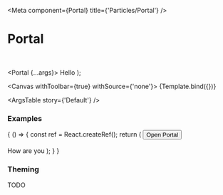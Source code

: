 

<Meta
  component={Portal}
  title={'Particles/Portal'}
/>

# Portal

<br/>

  <Portal {...args}>
    <Text>Hello</Text>
  </Portal>
);

<Canvas withToolbar={true} withSource={'none'}>
  <Story name='Default' args={{}}>
    {Template.bind({})}
  </Story>
</Canvas>

<ArgsTable story={'Default'} />

### Examples

<Canvas>
  <Story name='Simple'>
    {
      () => {
        const ref = React.createRef();
        return (
          <React.Fragment>
          <button ref={ref}>Open Portal</button>
          <br />
          <br />
          <Portal anchorElement={ref} placement='bottom-right' width='200'>
            <Text>How are you</Text>
          </Portal>
          </React.Fragment>
        );
      }
    }
    
  </Story>
</Canvas>

### Theming

TODO
